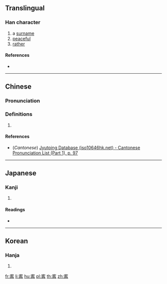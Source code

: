 ==Translingual==

===Han character===
{{Han char|rn=40|rad=宀|as=10|sn=13|four=|canj=JPHB|ids=⿱宓冉}}

# a [[surname]]
# [[peaceful]]
# [[rather]]

====References====
* {{Han ref|kx=0289.250|dkj=07255|dj=0573.160|hdz=20946.100|uh=5BD7|ud=23511}}

----

==Chinese==
{{zh-forms}}

===Pronunciation===
{{zh-pron
|m=níng
|c=ning4,ling4,ning6,ling6
|mc=y
|oc=y
|ma=
|cat=a,adv,pn
}}

===Definitions===
# {{rfdef|lang=zh}}

====References====
* (''Cantonese'') [http://www.iso10646hk.net/jp/document/download.jsp Jyutping Database (iso10646hk.net) - Cantonese Pronunciation List (Part 1), p. 97]

----

==Japanese==

===Kanji===
{{ja-kanji|grade=|rs=宀10}}

# {{defn|lang=ja|sort=宀10}}

====Readings====
* {{ja-readings|on=[[ねい]] (nei), [[にゅう]] (nyū)|kun=[[ねがい]] (negai)}}

----

==Korean==

===Hanja===
{{ko-hanja|hangeul=녕|rv=nyeong|mr=nyŏng}}

# {{defn|lang=ko|sort=宀10}}

[[fr:寗]]
[[li:寗]]
[[hu:寗]]
[[pl:寗]]
[[th:寗]]
[[zh:寗]]